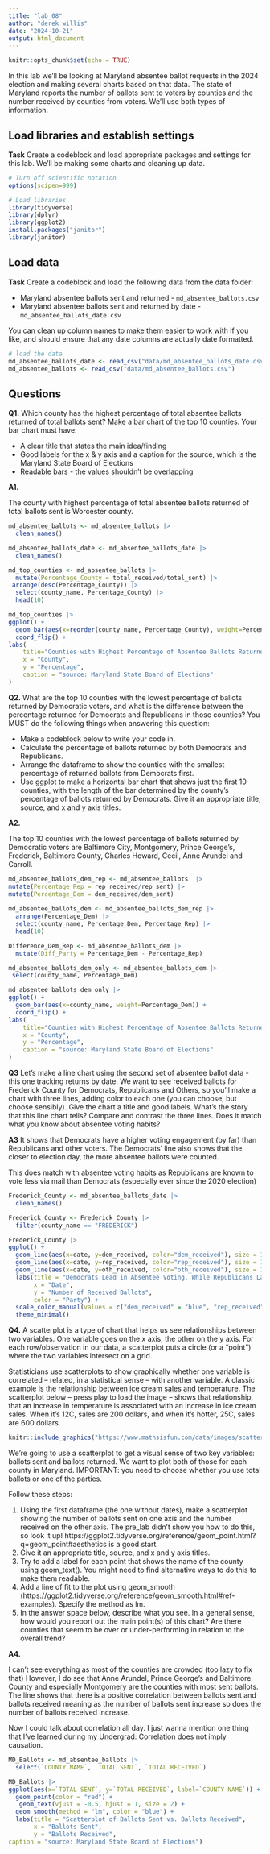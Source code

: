 ```yaml
---
title: "lab_08"
author: "derek willis"
date: "2024-10-21"
output: html_document
---
```


```r
knitr::opts_chunk$set(echo = TRUE)
```

In this lab we'll be looking at Maryland absentee ballot requests in the 2024 election and making several charts based on that data. The state of Maryland reports the number of ballots sent to voters by counties and the number received by counties from voters. We'll use both types of information.

## Load libraries and establish settings

**Task** Create a codeblock and load appropriate packages and settings for this lab. We'll be making some charts and cleaning up data.

```r
# Turn off scientific notation
options(scipen=999)

# Load libraries
library(tidyverse)
library(dplyr)
library(ggplot2)
install.packages("janitor")
library(janitor)
```

## Load data

**Task** Create a codeblock and load the following data from the data folder:

-   Maryland absentee ballots sent and returned - `md_absentee_ballots.csv`
-   Maryland absentee ballots sent and returned by date - `md_absentee_ballots_date.csv`

You can clean up column names to make them easier to work with if you like, and should ensure that any date columns are actually date formatted.

```r
# load the data
md_absentee_ballots_date <- read_csv("data/md_absentee_ballots_date.csv")
md_absentee_ballots <- read_csv("data/md_absentee_ballots.csv")
```

## Questions

**Q1.** Which county has the highest percentage of total absentee ballots returned of total ballots sent? Make a bar chart of the top 10 counties. Your bar chart must have:

-   A clear title that states the main idea/finding
-   Good labels for the x & y axis and a caption for the source, which is the Maryland State Board of Elections
-   Readable bars - the values shouldn't be overlapping

**A1.** 

The county with highest percentage of total absentee ballots returned of total ballots sent is Worcester county. 

```r
md_absentee_ballots <- md_absentee_ballots |>
  clean_names()

md_absentee_ballots_date <- md_absentee_ballots_date |>
  clean_names()

md_top_counties <- md_absentee_ballots |>
  mutate(Percentage_County = total_received/total_sent) |>
 arrange(desc(Percentage_County)) |>
  select(county_name, Percentage_County) |> 
  head(10)

```

```r
md_top_counties |>
ggplot() +
  geom_bar(aes(x=reorder(county_name, Percentage_County), weight=Percentage_County)) +
  coord_flip() + 
labs(
    title="Counties with Highest Percentage of Absentee Ballots Returned",
    x = "County",
    y = "Percentage",
    caption = "source: Maryland State Board of Elections"
)

```

**Q2.** What are the top 10 counties with the lowest percentage of ballots returned by Democratic voters, and what is the difference between the percentage returned for Democrats and Republicans in those counties? You MUST do the following things when answering this question:

-   Make a codeblock below to write your code in.
-   Calculate the percentage of ballots returned by both Democrats and Republicans.
-   Arrange the dataframe to show the counties with the smallest percentage of returned ballots from Democrats first.
-   Use ggplot to make a horizontal bar chart that shows just the first 10 counties, with the length of the bar determined by the county's percentage of ballots returned by Democrats. Give it an appropriate title, source, and x and y axis titles.

**A2.**

The top 10 counties with the lowest percentage of ballots returned by Democratic voters are Baltimore City, Montgomery, Prince George's, Frederick, Baltimore County, Charles Howard, Cecil, Anne Arundel and Carroll. 

```r
md_absentee_ballots_dem_rep <- md_absentee_ballots  |> 
mutate(Percentage_Rep = rep_received/rep_sent) |>
mutate(Percentage_Dem = dem_received/dem_sent)
 
md_absentee_ballots_dem <- md_absentee_ballots_dem_rep |> 
  arrange(Percentage_Dem) |> 
  select(county_name, Percentage_Dem, Percentage_Rep) |>
  head(10)

Difference_Dem_Rep <- md_absentee_ballots_dem |>
  mutate(Diff_Party = Percentage_Dem - Percentage_Rep)

md_absentee_ballots_dem_only <- md_absentee_ballots_dem |>
 select(county_name, Percentage_Dem)

md_absentee_ballots_dem_only |> 
ggplot() +
  geom_bar(aes(x=county_name, weight=Percentage_Dem)) +
  coord_flip() + 
labs(
    title="Counties with Highest Percentage of Absentee Ballots Returned",
    x = "County",
    y = "Percentage",
    caption = "source: Maryland State Board of Elections"
)

```
**Q3** Let's make a line chart using the second set of absentee ballot data - this one tracking returns by date. We want to see received ballots for Frederick County for Democrats, Republicans and Others, so you'll make a chart with three lines, adding color to each one (you can choose, but choose sensibly). Give the chart a title and good labels. What's the story that this line chart tells? Compare and contrast the three lines. Does it match what you know about absentee voting habits?

**A3** 
It shows that Democrats have a higher voting engagement (by far) than Republicans and other voters. 
The Democrats' line also shows that the closer to election day, the more absentee ballots were counted. 

This does match with absentee voting habits as Republicans are known to vote less via mail than Democrats (especially ever since the 2020 election)

```r
Frederick_County <- md_absentee_ballots_date |>
  clean_names()

Frederick_County <- Frederick_County |>
  filter(county_name == "FREDERICK")

Frederick_County |>
ggplot() + 
  geom_line(aes(x=date, y=dem_received, color="dem_received"), size = 1) +
  geom_line(aes(x=date, y=rep_received, color="rep_received"), size = 1) +
  geom_line(aes(x=date, y=oth_received, color="oth_received"), size = 1)  +
  labs(title = "Democrats Lead in Absentee Voting, While Republicans Lag Behind",
       x = "Date",
       y = "Number of Received Ballots",
       color = "Party") +
  scale_color_manual(values = c("dem_received" = "blue", "rep_received" = "red", "oth_received" = "green")) +
  theme_minimal()

```

**Q4.** A scatterplot is a type of chart that helps us see relationships between two variables. One variable goes on the x axis, the other on the y axis. For each row/observation in our data, a scatterplot puts a circle (or a "point") where the two variables intersect on a grid.

Statisticians use scatterplots to show graphically whether one variable is correlated -- related, in a statistical sense -- with another variable. A classic example is the [relationship between ice cream sales and temperature](https://www.mathsisfun.com/data/scatter-xy-plots.html). The scatterplot below -- press play to load the image -- shows that relationship, that an increase in temperature is associated with an increase in ice cream sales. When it's 12C, sales are 200 dollars, and when it's hotter, 25C, sales are 600 dollars.

```r
knitr::include_graphics("https://www.mathsisfun.com/data/images/scatter-ice-cream1.svg")
```

We're going to use a scatterplot to get a visual sense of two key variables: ballots sent and ballots returned. We want to plot both of those for each county in Maryland. IMPORTANT: you need to choose whether you use total ballots or one of the parties.

Follow these steps:

1. Using the first dataframe (the one without dates), make a scatterplot showing the number of ballots sent on one axis and the number received on the other axis. The pre_lab didn't show you how to do this, so look it up! https://ggplot2.tidyverse.org/reference/geom_point.html?q=geom_point#aesthetics is a good start.
2. Give it an appropriate title, source, and x and y axis titles.
3. Try to add a label for each point that shows the name of the county using geom_text(). You might need to find alternative ways to do this to make them readable.
4. Add a line of fit to the plot using geom_smooth (https://ggplot2.tidyverse.org/reference/geom_smooth.html#ref-examples). Specify the method as lm.
5. In the answer space below, describe what you see. In a general sense, how would you report out the main point(s) of this chart? Are there counties that seem to be over or under-performing in relation to the overall trend?

**A4.** 

I can't see everything as most of the counties are crowded (too lazy to fix that) However, I do see that Anne Arundel, Prince George's and Baltimore County and especially Montgomery are the counties with most sent ballots. The line shows that there is a positive correlation between ballots sent and ballots received meaning as the number of ballots sent increase so does the number of ballots received increase.

Now I could talk about correlation all day. I just wanna mention one thing that I've learned during my Undergrad: Correlation does not imply causation. 
```r
MD_Ballots <- md_absentee_ballots |>
  select(`COUNTY NAME`, `TOTAL SENT`, `TOTAL RECEIVED`) 

MD_Ballots |>
ggplot(aes(x=`TOTAL SENT`, y=`TOTAL RECEIVED`, label=`COUNTY NAME`)) +
  geom_point(color = "red") +
   geom_text(vjust = -0.5, hjust = 1, size = 2) +
  geom_smooth(method = "lm", color = "blue") +
  labs(title = "Scatterplot of Ballots Sent vs. Ballots Received",
       x = "Ballots Sent",
       y = "Ballots Received", 
caption = "source: Maryland State Board of Elections")
  

```
